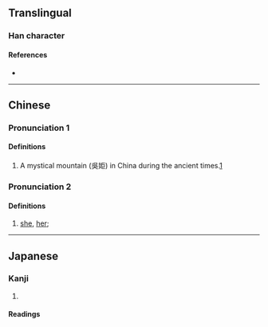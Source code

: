 {{character info}}
==Translingual==

===Han character===
{{Han char|rn=38|rad=女|as=05|sn=8|four=41417|canj=VSS|ids=⿰女巨}}

====References====
* {{Han ref|kx=0259.140|dkj=06185|dj=0525.040|hdz=21030.060|uh=59D6|ud=22998|bh=CC4E|bd=52302}}

----

==Chinese==
{{zh-forms}}

===Pronunciation 1===
{{zh-pron
|m=jù
|c=geoi6
|cat=
}}

====Definitions====
{{zh-hanzi}}

# <Old Chinese>  A mystical mountain (吳姖) in China during the ancient times.[https://www.zdic.net/hant/姖]

===Pronunciation 2===
{{zh-pron
|m=
|c=keoi5,heoi5
|cat=pronoun
}}

====Definitions====
{{zh-hanzi}}

# {{lb|zh|Cantonese|uncommon}} [[she]], [[her]]; {{zh-alt-form|佢|[[he]], [[him]]; [[she]], [[her]]; [[it]]|tr=-|nocap=1}}

----

==Japanese==

===Kanji===
{{ja-kanji|grade=|rs=女05}}

# {{rfdef|ja|sort=女05}}

====Readings====
{{ja-readings|on=[[きょ]] (kyo), [[ご]] (go)|kun=}}